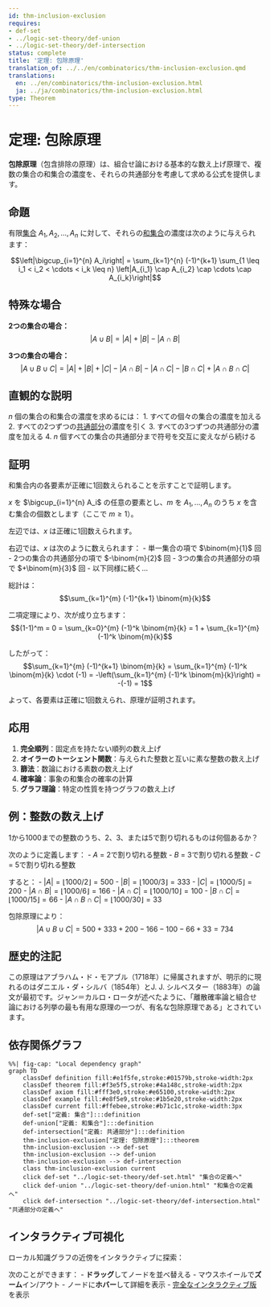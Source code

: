 ```yaml
---
id: thm-inclusion-exclusion
requires:
- def-set
- ../logic-set-theory/def-union
- ../logic-set-theory/def-intersection
status: complete
title: '定理: 包除原理'
translation_of: ../../en/combinatorics/thm-inclusion-exclusion.qmd
translations:
  en: ../en/combinatorics/thm-inclusion-exclusion.html
  ja: ../ja/combinatorics/thm-inclusion-exclusion.html
type: Theorem
---
```


# 定理: 包除原理

**包除原理**（包含排除の原理）は、組合せ論における基本的な数え上げ原理で、複数の集合の和集合の濃度を、それらの共通部分を考慮して求める公式を提供します。

## 命題

有限[集合](../logic-set-theory/def-set.qmd) $A_1, A_2, \ldots, A_n$ に対して、それらの[和集合](../logic-set-theory/def-union.qmd)の濃度は次のように与えられます：

$$\left|\bigcup_{i=1}^{n} A_i\right| = \sum_{k=1}^{n} (-1)^{k+1} \sum_{1 \leq i_1 < i_2 < \cdots < i_k \leq n} \left|A_{i_1} \cap A_{i_2} \cap \cdots \cap A_{i_k}\right|$$

## 特殊な場合

**2つの集合の場合：**
$$|A \cup B| = |A| + |B| - |A \cap B|$$

**3つの集合の場合：**
$$|A \cup B \cup C| = |A| + |B| + |C| - |A \cap B| - |A \cap C| - |B \cap C| + |A \cap B \cap C|$$

## 直観的な説明

$n$ 個の集合の和集合の濃度を求めるには：
1. すべての個々の集合の濃度を加える
2. すべての2つずつの[共通部分](../logic-set-theory/def-intersection.qmd)の濃度を引く
3. すべての3つずつの共通部分の濃度を加える
4. $n$ 個すべての集合の共通部分まで符号を交互に変えながら続ける

## 証明

和集合内の各要素が正確に1回数えられることを示すことで証明します。

$x$ を $\bigcup_{i=1}^{n} A_i$ の任意の要素とし、$m$ を $A_1, \ldots, A_n$ のうち $x$ を含む集合の個数とします（ここで $m \geq 1$）。

左辺では、$x$ は正確に1回数えられます。

右辺では、$x$ は次のように数えられます：
- 単一集合の項で $\binom{m}{1}$ 回
- 2つの集合の共通部分の項で $-\binom{m}{2}$ 回
- 3つの集合の共通部分の項で $+\binom{m}{3}$ 回
- 以下同様に続く...

総計は：
$$\sum_{k=1}^{m} (-1)^{k+1} \binom{m}{k}$$

二項定理により、次が成り立ちます：
$$(1-1)^m = 0 = \sum_{k=0}^{m} (-1)^k \binom{m}{k} = 1 + \sum_{k=1}^{m} (-1)^k \binom{m}{k}$$

したがって：
$$\sum_{k=1}^{m} (-1)^{k+1} \binom{m}{k} = \sum_{k=1}^{m} (-1)^k \binom{m}{k} \cdot (-1) = -\left(\sum_{k=1}^{m} (-1)^k \binom{m}{k}\right) = -(-1) = 1$$

よって、各要素は正確に1回数えられ、原理が証明されます。

## 応用

1. **完全順列**：固定点を持たない順列の数え上げ
2. **オイラーのトーシェント関数**：与えられた整数と互いに素な整数の数え上げ
3. **篩法**：数論における素数の数え上げ
4. **確率論**：事象の和集合の確率の計算
5. **グラフ理論**：特定の性質を持つグラフの数え上げ

## 例：整数の数え上げ

1から1000までの整数のうち、2、3、または5で割り切れるものは何個あるか？

次のように定義します：
- $A$ = 2で割り切れる整数
- $B$ = 3で割り切れる整数
- $C$ = 5で割り切れる整数

すると：
- $|A| = \lfloor 1000/2 \rfloor = 500$
- $|B| = \lfloor 1000/3 \rfloor = 333$
- $|C| = \lfloor 1000/5 \rfloor = 200$
- $|A \cap B| = \lfloor 1000/6 \rfloor = 166$
- $|A \cap C| = \lfloor 1000/10 \rfloor = 100$
- $|B \cap C| = \lfloor 1000/15 \rfloor = 66$
- $|A \cap B \cap C| = \lfloor 1000/30 \rfloor = 33$

包除原理により：
$$|A \cup B \cup C| = 500 + 333 + 200 - 166 - 100 - 66 + 33 = 734$$

## 歴史的注記

この原理はアブラハム・ド・モアブル（1718年）に帰属されますが、明示的に現れるのはダニエル・ダ・シルバ（1854年）とJ. J. シルベスター（1883年）の論文が最初です。ジャン＝カルロ・ロータが述べたように、「離散確率論と組合せ論における列挙の最も有用な原理の一つが、有名な包除原理である」とされています。

## 依存関係グラフ

```mermaid
%%| fig-cap: "Local dependency graph"
graph TD
    classDef definition fill:#e1f5fe,stroke:#01579b,stroke-width:2px
    classDef theorem fill:#f3e5f5,stroke:#4a148c,stroke-width:2px
    classDef axiom fill:#fff3e0,stroke:#e65100,stroke-width:2px
    classDef example fill:#e8f5e9,stroke:#1b5e20,stroke-width:2px
    classDef current fill:#ffebee,stroke:#b71c1c,stroke-width:3px
    def-set["定義: 集合"]:::definition
    def-union["定義: 和集合"]:::definition
    def-intersection["定義: 共通部分"]:::definition
    thm-inclusion-exclusion["定理: 包除原理"]:::theorem
    thm-inclusion-exclusion --> def-set
    thm-inclusion-exclusion --> def-union
    thm-inclusion-exclusion --> def-intersection
    class thm-inclusion-exclusion current
    click def-set "../logic-set-theory/def-set.html" "集合の定義へ"
    click def-union "../logic-set-theory/def-union.html" "和集合の定義へ"
    click def-intersection "../logic-set-theory/def-intersection.html" "共通部分の定義へ"
```

## インタラクティブ可視化

ローカル知識グラフの近傍をインタラクティブに探索：

::: {.graph-viz data-id="thm-inclusion-exclusion" data-width="700" data-height="500"}
:::

次のことができます：
- **ドラッグ**してノードを並べ替える
- マウスホイールで**ズーム**イン/アウト
- ノードに**ホバー**して詳細を表示
- [完全なインタラクティブ版](../../output/interactive/thm-inclusion-exclusion.html){target="_blank"}を表示
